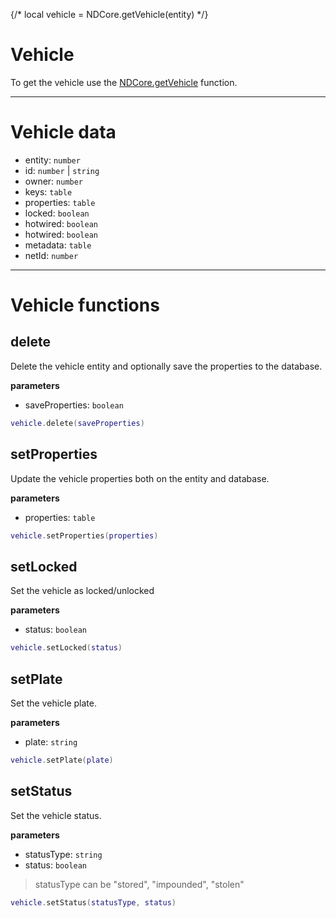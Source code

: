 {/* local vehicle = NDCore.getVehicle(entity) */}
# Vehicle
To get the vehicle use the [NDCore.getVehicle](functions#getvehicle) function.

---


# Vehicle data
* entity: `number`
* id: `number` | `string`
* owner: `number`
* keys: `table`
* properties: `table`
* locked: `boolean`
* hotwired: `boolean`
* hotwired: `boolean`
* metadata: `table`
* netId: `number`


---


# Vehicle functions

## delete
Delete the vehicle entity and optionally save the properties to the database.

**parameters**
* saveProperties: `boolean`

```lua copy
vehicle.delete(saveProperties)
```



## setProperties
Update the vehicle properties both on the entity and database.

**parameters**
* properties: `table`

```lua copy
vehicle.setProperties(properties)
```


## setLocked
Set the vehicle as locked/unlocked

**parameters**
* status: `boolean`

```lua
vehicle.setLocked(status)
```


## setPlate
Set the vehicle plate.

**parameters**
* plate: `string`

```lua
vehicle.setPlate(plate)
```


## setStatus
Set the vehicle status.

**parameters**
* statusType: `string`
* status: `boolean`
> statusType can be "stored", "impounded", "stolen"

```lua
vehicle.setStatus(statusType, status)
```

